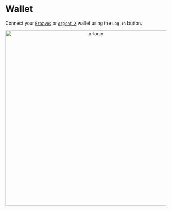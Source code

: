 # Wallet

Connect your [`Braavos`](https://braavos.app/) or [`Argent X`](https://www.argent.xyz/argent-x/) wallet using the `Log In` button.

<div align="center">
    <img width="550" src="p-login.gif" alt="p-login" />
</div>
